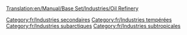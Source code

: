 [[Translation:en/Manual/Base Set/Industries/Oil Refinery]]

{{fr/Industries|image=en/Oilrefinery.png
|nom=Raffinerie
|climats=[[fr/Manual/Climat#tempere|Tempéré]], [[fr/Manual/Climat#subarctique|Subarctique]], [[fr/Manual/Climat#subtropical|Subtropical]].
|accepte=[[fr/Manual/Base Set/Cargos/Pétrole|Pétrole]]
|produit=[[fr/Manual/Base Set/Cargos/Marchandises|Marchandises]]
|notes=Peut seulement être positionnée près des bords de la carte, même en utilisant [[fr/Manual/Industries#financer-de-nouvelles-industries|Financer de nouvelles industries]].
Elle peut être détruite par la [[fr/Désastre#explosion-de-raffinerie|catastrophe de l'avion militaire]], mais sera reconstruire rapidement.
}}

[[Category:fr/Industries secondaires]]
[[Category:fr/Industries tempérées]]
[[Category:fr/Industries subarctiques]]
[[Category:fr/Industries subtropicales]]